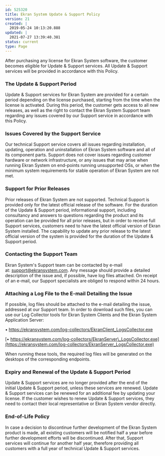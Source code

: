 ---
id: 525320
title: Ekran System Update & Support Policy
version: 21
created: |
  2019-05-24 10:13:20.888
updated: |
  2021-07-27 13:39:40.381
status: current
type: Page
---

After purchasing any license for Ekran System software, the customer becomes eligible for Update & Support services. All Update & Support services will be provided in accordance with this Policy.

### The Update & Support Period

Update & Support services for Ekran System are provided for a certain period depending on the license purchased, starting from the time when the license is activated. During this period, the customer gets access to all new releases, as well as the right to contact the Ekran System Support team regarding any issues covered by our Support service in accordance with this Policy.

### Issues Covered by the Support Service

Our technical Support service covers all issues regarding installation, updating, operation and uninstallation of Ekran System software and all of its component parts. Support does not cover issues regarding customer hardware or network infrastructure, or any issues that may arise when running Ekran System on end-points running unsupported OSs, or when the minimum system requirements for stable operation of Ekran System are not met.

### Support for Prior Releases

Prior releases of Ekran System are not supported. Technical Support is provided only for the latest official release of the software. For the duration of the Update & Support period, informational support, including consultancy and answers to questions regarding the product and its operation can be provided for all prior releases, but in order to receive full Support services, customers need to have the latest official version of Ekran System installed. The capability to update any prior release to the latest official version of the system is provided for the duration of the Update & Support period.

### Contacting the Support Team

Ekran System's Support team can be contacted by e-mail at: [support@ekransystem.com](mailto:support@ekransystem.com). Any message should provide a detailed description of the issue and, if possible, have log files attached. On receipt of an e-mail, our Support specialists are obliged to respond within 24 hours.

### Attaching a Log File to the E-mail Detailing the Issue

If possible, log files should be attached to the e-mail detailing the issue, addressed at our Support team. In order to download such files, you can use our Log Collector tools for Ekran System Clients and the Ekran System Application Server:

• <https://ekransystem.com/log-collectors/EkranClient_LogsCollector.exe>

[• https://ekransystem.com/log-collectors/EkranServer\_LogsCollector.exe](https://ekransystem.com/log-collectors/EkranServer_LogsCollector.exe)

When running these tools, the required log files will be generated on the desktops of the corresponding endpoints.

### Expiry and Renewal of the Update & Support Period

Update & Support services are no longer provided after the end of the initial Update & Support period, unless these services are renewed. Update & Support services can be renewed for an additional fee by updating your license. If the customer wishes to renew Update & Support services, they need to contact their local representative or Ekran System vendor directly.

### End-of-Life Policy

In case a decision to discontinue further development of the Ekran System product is made, all existing customers will be notified half a year before further development efforts will be discontinued. After that, Support services will continue for another half year, therefore providing all customers with a full year of technical Update & Support services.

